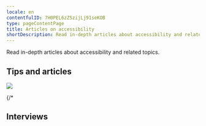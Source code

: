 ```yaml
---
locale: en
contentfulID: 7H0PEL6zZSzijLj91seKOB
type: pageContentPage
title: Articles on accessibility
shortDescription: Read in-depth articles about accessibility and related topics.
---
```


Read in-depth articles about accessibility and related topics.

## Tips and articles

<Quote quote="Ik probeer overprikkeling op mijn telefoon te verminderen." name="Colinda" imageSrc="img/light/colinda.jpg" alt="Colinda" linkLabel="Lees het interview met Colinda" url="url to page" />

<Image src="img/light/appt-logo-light.svg" dark="img/dark/appt-logo-dark.svg"  />


{/* 
<LinkList title="Accessibility articles - Link list" isHighlighted="true">
  <Link url="https://appt.org/en/articles/disabilities" title="Disabilities" pageTitle="Disabilities when using apps" shortDescription="This article provides a summary of the different disabilities. Here you can also find the number of Dutch people with a disability." icon="/Assets/Disabilities/lightAsset.svg"/>
  <Link url="https://appt.org/en/articles/assistive-technologies" title="Assistive technologies" pageTitle="Assistive technologies for using apps" shortDescription="This article provides a summary of the different assistive technologies." icon="/Assets/Assistive Technologies/lightAsset.svg"/>
  <Link url="https://appt.org/en/articles/accessible-app-beginners-guide" title="An Accessible App. Where to start?" pageTitle="An accessible app. Where to start?" shortDescription="Making your app accessible to everyone: where do you start? These are the first steps you should take." icon="/Assets/Oplossingen - icon/lightAsset.svg"/>
  <Link url="https://appt.org/en/articles/gather-your-own-accessibility-data" title="Gather your own accessibility data" pageTitle="Gather your own accessibility data" shortDescription="All ingredients to gain insight into the use of accessibility features in your own app." icon="/Assets/Services - icon/lightAsset.svg"/>
  <Link url="https://appt.org/en/articles/how-to-get-an-accessible-app-developed" title="How to get an accessible app developed" pageTitle="How to get an accessible app developed" shortDescription="This article, aimed at non-developers, explains where to start if you want to have an app made accessible." icon="/Assets/Development - Icon/lightAsset.svg"/>
  <Link url="https://appt.org/en/articles/how-we-built-appt-org" title="How we built appt.org" pageTitle="How we built appt.org" shortDescription="We built appt.org by using Contentful in combination with Next.js, Typescript, Tailwind CSS and Google Cloud Run." icon="/Assets/Web globe - Icon/lightAsset.svg"/>
  <Link url="https://appt.org/en/articles/automated-accessibility-testing-android-ios-apps" title="Automated accessibility testing of Android and iOS apps" pageTitle="Automated accessibility testing of Android and iOS apps" shortDescription="You can run automated accessibility tests to check if your Android or iOS app meets accessibility requirements. This article lists tools to automatically test the accessibility of your app." icon="/Assets/Icon of a robot/lightAsset.svg"/>
  <Link url="https://appt.org/en/articles/contribute-code-samples-for-accessible-apps" title="Contribute code samples" pageTitle="Contribute code samples for accessible apps" shortDescription="Contribute to our mission by sharing code samples of accessible apps." icon="/Assets/WCAG 4.1.1 - Image/lightAsset.svg"/>
  <Link url="https://appt.org/en/handbook" title="App accessibility handbook" pageTitle="App accessibility handbook" shortDescription="Our handbook is designed to learn the basic principles of app accessibility in straightforward way. "/>
  <Link url="https://appt.org/en/articles/native-versus-cross-frameworks-accessible-apps" title="Native versus cross-platform frameworks to develop accessible apps" pageTitle="Native versus cross-platform frameworks to develop accessible apps" shortDescription="What framework to choose if you want to build an accessible app? Native has it benefits, but cross-platform frameworks are catching up."/>
</LinkList>

## Interviews

<TwoColumnBlock>
  <LeftColumn>
    <ColumnRow>
      <Quote>
        <Imagesrc="/Assets/Foto Jesse tijdens interview in Q070/lightAsset.png" alt="Photo Jesse"/>
        <Title value="How many hours a day I use my phone? 
        How many hours do you use your eyes?" />
        <Link url="https://appt.org/en/articles/jesse" title="Read the interview with Jesse" pageTitle="A phone to me is what eyes are to you" shortDescription="Interview with Jesse, who is blind, about his use of accessibility features in mobile apps." icon="/Assets/Foto Jesse tijdens interview in Q070/lightAsset.png"/>
      </Quote>
    </ColumnRow>
    <ColumnRow>
      <Quote>
              <Imagesrc="/Assets/Foto Darice tijdens interview in Q070/lightAsset.jpg" alt="Photo Darice"/>
        <Title value="I’m not disabled, the world disables me." />
        <Link url="https://appt.org/en/articles/darice" title="Read the interview with Darice" pageTitle="I’m not disabled, the world disables me" shortDescription="Interview with Darice, who is deaf, about her use of accessibility features in mobile apps." icon="/Assets/Foto Darice tijdens interview in Q070/lightAsset.jpg"/>
      </Quote>
    </ColumnRow>
    <ColumnRow>
      <Quote>
              <Imagesrc="/Assets/Image - Jeroen/lightAsset.jpg" alt="Jeroen - Asset"/>
        <Title value="My iPhone is my third eye." />
        <Link url="https://appt.org/en/articles/jeroen" title="Read the interview with Jeroen" pageTitle="My iPhone is my third eye" shortDescription="Interview with Jeroen, who is almost completely blind, about his use of accessibility features in mobile apps." icon="/Assets/Foto Jeroen tijdens usability test in Q020/lightAsset.jpg" icon-dark="/Assets/Foto Jeroen tijdens usability test in Q020/darkAsset.jpg"/>
      </Quote>
    </ColumnRow>
  </LeftColumn>
  <RightColumn>
    <ColumnRow>
      <Quote>
              <Imagesrc="/Assets/Colinda - image/lightAsset.jpg" alt="Colinda"/>
        <Title value="I try to reduce overstimulation on my mobile phone." />
        <Link url="https://appt.org/en/articles/colinda" title="Read the interview with Colinda" pageTitle="I try to reduce overstimulation on my mobile phone" shortDescription="Interview with Colinda, who suffers from a visual and mental impairment, about her use of accessibility features in mobile apps." icon="/Assets/Foto Colinda/lightAsset.jpg"/>
      </Quote>
    </ColumnRow>
    <ColumnRow>
      <Quote>
              <Imagesrc="/Assets/Foto Onno tijdens interview in Q020/lightAsset.jpg" alt="Photo Onno"/>
        <Title value="Accessibility features could also be aesthetically pleasing." />
        <Link url="https://appt.org/en/articles/onno" title="Read the interview with Onno" pageTitle="Accessibility features could also be aesthetically pleasing as far as I'm concerned" shortDescription="Interview with Onno, who is visually impaired, about his use of accessibility features in mobile apps." icon="/Assets/Foto Onno tijdens interview in Q020/lightAsset.jpg"/>
      </Quote>
    </ColumnRow>
    <ColumnRow>
      <Quote>
              <Imagesrc="/Assets/Edith - Image/lightAsset.jpg" alt="Picture of Edith"/>
        <Title value="Resizing texts is a necessity for me. " />
        <Link url="https://appt.org/en/articles/edith" title="Read the interview with Edith" pageTitle="Why someone without a disability still uses accessibility features" shortDescription="Interview with Edith on her use of accessibility features on her mobile phone." icon="/Assets/Foto Edith Schreurs bij Q020/lightAsset.jpg"/>
      </Quote>
    </ColumnRow>
  </RightColumn>
</TwoColumnBlock> */}